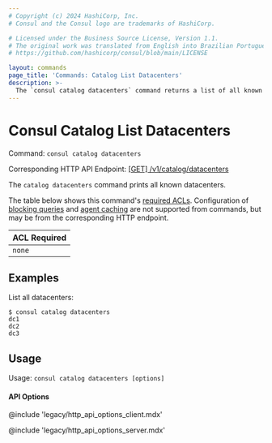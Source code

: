 ```yaml
---
# Copyright (c) 2024 HashiCorp, Inc.
# Consul and the Consul logo are trademarks of HashiCorp.

# Licensed under the Business Source License, Version 1.1.
# The original work was translated from English into Brazilian Portuguese.
# https://github.com/hashicorp/consul/blob/main/LICENSE

layout: commands
page_title: 'Commands: Catalog List Datacenters'
description: >-
  The `consul catalog datacenters` command returns a list of all known datacenters.
---
```


# Consul Catalog List Datacenters

Command: `consul catalog datacenters`

Corresponding HTTP API Endpoint: [\[GET\] /v1/catalog/datacenters](/consul/api-docs/catalog#list-datacenters)

The `catalog datacenters` command prints all known datacenters.

The table below shows this command's [required ACLs](/consul/api-docs/api-structure#authentication). Configuration of
[blocking queries](/consul/api-docs/features/blocking) and [agent caching](/consul/api-docs/features/caching)
are not supported from commands, but may be from the corresponding HTTP endpoint.

| ACL Required |
| ------------ |
| `none`       |

## Examples

List all datacenters:

```shell-session
$ consul catalog datacenters
dc1
dc2
dc3
```

## Usage

Usage: `consul catalog datacenters [options]`

#### API Options

@include 'legacy/http_api_options_client.mdx'

@include 'legacy/http_api_options_server.mdx'
